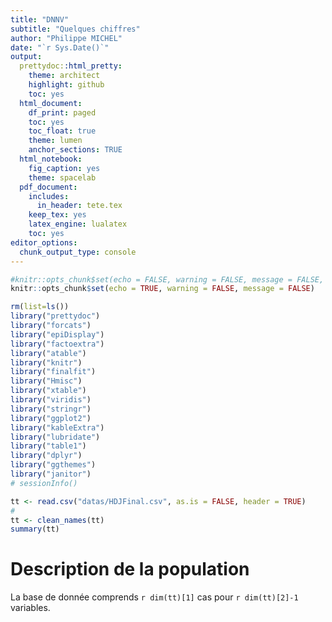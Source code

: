 ```yaml
---
title: "DNNV"
subtitle: "Quelques chiffres"
author: "Philippe MICHEL"
date: "`r Sys.Date()`"
output:
  prettydoc::html_pretty:
    theme: architect
    highlight: github
    toc: yes
  html_document:
    df_print: paged
    toc: yes
    toc_float: true
    theme: lumen
    anchor_sections: TRUE
  html_notebook:
    fig_caption: yes
    theme: spacelab
  pdf_document:
    includes:
      in_header: tete.tex
    keep_tex: yes
    latex_engine: lualatex
    toc: yes  
editor_options:
  chunk_output_type: console
---
```


```r
#knitr::opts_chunk$set(echo = FALSE, warning = FALSE, message = FALSE, cache = FALSE)
knitr::opts_chunk$set(echo = TRUE, warning = FALSE, message = FALSE)
```

```r
rm(list=ls())
library("prettydoc")
library("forcats")
library("epiDisplay")
library("factoextra")
library("atable")
library("knitr")
library("finalfit")
library("Hmisc")
library("xtable")
library("viridis")
library("stringr")
library("ggplot2")
library("kableExtra")
library("lubridate")
library("table1")
library("dplyr")
library("ggthemes")
library("janitor")
# sessionInfo()
```

```r
tt <- read.csv("datas/HDJFinal.csv", as.is = FALSE, header = TRUE)
#
tt <- clean_names(tt)
summary(tt)
```

# Description de la population

La base de donnée comprends `r dim(tt)[1]` cas pour `r dim(tt)[2]-1` variables.
